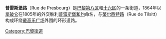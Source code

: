 '''普雷斯堡路'''（Rue de Presbourg）是[[巴黎|巴黎]][[巴黎第八区|第八区]]和[[巴黎十六区|十六区]]的一条街道，1864年以[[拿破仑一世|拿破仑]]在1805年的外交胜利[[普雷斯堡和约|普雷斯堡和约]]命名，与[[蒂尔西特路|蒂尔西特路]]（Rue de Tilsitt）构成环绕[[戴高乐广场|戴高乐广场]]外围的环形道路。

[[Category:巴黎街道|Category:巴黎街道]]